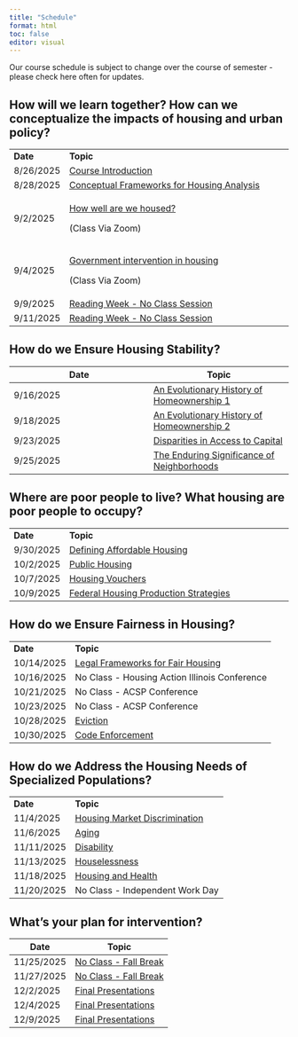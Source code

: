 ```yaml
---
title: "Schedule"
format: html
toc: false
editor: visual
---
```


Our course schedule is subject to change over the course of semester - please check here often for updates.

## How will we learn together? How can we conceptualize the impacts of housing and urban policy?

+-----------+-----------------------------------------------------------------+
| **Date**  | **Topic**                                                       |
+-----------+-----------------------------------------------------------------+
| 8/26/2025 | [Course Introduction](01_introduction.qmd)                      |
+-----------+-----------------------------------------------------------------+
| 8/28/2025 | [Conceptual Frameworks for Housing Analysis](02_conceptual.qmd) |
+-----------+-----------------------------------------------------------------+
| 9/2/2025  | [How well are we housed?](03_housed.qmd)                        |
|           |                                                                 |
|           | (Class Via Zoom)                                                |
+-----------+-----------------------------------------------------------------+
| 9/4/2025  | [Government intervention in housing](04_government.qmd)         |
|           |                                                                 |
|           | (Class Via Zoom)                                                |
+-----------+-----------------------------------------------------------------+
| 9/9/2025  | [Reading Week - No Class Session](05_readingwk.qmd)             |
+-----------+-----------------------------------------------------------------+
| 9/11/2025 | [Reading Week - No Class Session](05_readingwk.qmd)             |
+-----------+-----------------------------------------------------------------+

## How do we Ensure Housing Stability?

| Date | Topic |
|----|----|
| 9/16/2025 | [An Evolutionary History of Homeownership 1](07_homeownership.qmd) |
| 9/18/2025 | [An Evolutionary History of Homeownership 2](08_homeownership2.qmd) |
| 9/23/2025 | [Disparities in Access to Capital](09_homeownership3) |
| 9/25/2025 | [The Enduring Significance of Neighborhoods](10_neighborhoods.qmd) |

## Where are poor people to live? What housing are poor people to occupy?

|           |                                                            |
|-----------|------------------------------------------------------------|
| **Date**  | **Topic**                                                  |
| 9/30/2025 | [Defining Affordable Housing](11_affordable.qmd)           |
| 10/2/2025 | [Public Housing](12_publichousing.qmd)                     |
| 10/7/2025 | [Housing Vouchers](13_fedassisted.qmd)                     |
| 10/9/2025 | [Federal Housing Production Strategies](14_production.qmd) |

## How do we Ensure Fairness in Housing?

|            |                                                         |
|------------|---------------------------------------------------------|
| **Date**   | **Topic**                                               |
| 10/14/2025 | [Legal Frameworks for Fair Housing](15_fairhousing.qmd) |
| 10/16/2025 | No Class - Housing Action Illinois Conference           |
| 10/21/2025 | No Class - ACSP Conference                              |
| 10/23/2025 | No Class - ACSP Conference                              |
| 10/28/2025 | [Eviction](19_eviction.qmd)                             |
| 10/30/2025 | [Code Enforcement](20_hsgenv.qmd)                       |

## How do we Address the Housing Needs of Specialized Populations?

|            |                                                        |
|------------|--------------------------------------------------------|
| **Date**   | **Topic**                                              |
| 11/4/2025  | [Housing Market Discrimination](21_discrimination.qmd) |
| 11/6/2025  | [Aging](22_aging.qmd)                                  |
| 11/11/2025 | [Disability](23_disability.qmd)                        |
| 11/13/2025 | [Houselessness](24_houselessness.qmd)                  |
| 11/18/2025 | [Housing and Health](25_health.qmd)                    |
| 11/20/2025 | No Class - Independent Work Day                        |

## What's your plan for intervention?

| Date       | Topic                                       |
|------------|---------------------------------------------|
| 11/25/2025 | [No Class - Fall Break](27_break.qmd)       |
| 11/27/2025 | [No Class - Fall Break](28_break.qmd)       |
| 12/2/2025  | [Final Presentations](29_presentations.qmd) |
| 12/4/2025  | [Final Presentations](30_presentations.qmd) |
| 12/9/2025  | [Final Presentations](31_presentations.qmd) |
